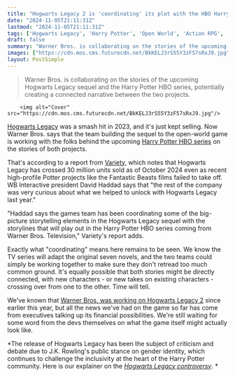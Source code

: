 ```yaml
---
title: "Hogwarts Legacy 2 is 'coordinating' its plot with the HBO Harry Potter series as WB says the open-world game helped 'unlock' the franchise after Fantastic Beasts flops"
date: "2024-11-05T21:11:31Z"
lastmod: "2024-11-05T21:11:31Z"
tags: ['Hogwarts Legacy', 'Harry Potter', 'Open World', 'Action RPG', 'Warner Bros', 'HBO', 'Video Game', 'TV Show']
draft: false
summary: "Warner Bros. is collaborating on the stories of the upcoming Hogwarts Legacy sequel and the Harry Potter HBO series, potentially creating a connected narrative between the two projects."
images: ["https://cdn.mos.cms.futurecdn.net/BkKELJ3rS55Y3zF57sRxJ9.jpg"]
layout: PostSimple
---
```

> Warner Bros. is collaborating on the stories of the upcoming Hogwarts Legacy sequel and the Harry Potter HBO series, potentially creating a connected narrative between the two projects.


        <img alt="Cover" src="https://cdn.mos.cms.futurecdn.net/BkKELJ3rS55Y3zF57sRxJ9.jpg"/>
        
[Hogwarts Legacy](https://www.gamesradar.com/hogwarts-legacy-guide/) was a smash hit in 2023, and it's just kept selling. Now Warner Bros. says that the team building the sequel to the open-world game is working with the folks behind the upcoming [Harry Potter HBO series](https://www.gamesradar.com/the-harry-potter-tv-show-is-official-and-will-run-for-10-years/) on the stories of both projects.

That's according to a report from [Variety](https://variety.com/2024/tv/news/harry-potter-franchise-future-tv-series-video-games-1236201249/), which notes that Hogwarts Legacy has crossed 30 million units sold as of October 2024 even as recent high-profile Potter projects like the Fantastic Beasts films failed to take off. WB Interactive president David Haddad says that "the rest of the company was very curious about what we helped to unlock with Hogwarts Legacy last year."

"Haddad says the games team has been coordinating some of the big-picture storytelling elements in the Hogwarts Legacy sequel with the storylines that will play out in the Harry Potter HBO series coming from Warner Bros. Television," Variety's report adds.

Exactly what "coordinating" means here remains to be seen. We know the TV series will adapt the original seven novels, and the two teams could simply be working together to make sure they don't retread too much common ground. It's equally possible that both stories might be directly connected, with new characters - or new takes on existing characters - crossing over from one to the other. Time will tell.

We've known that [Warner Bros. was working on Hogwarts Legacy 2](https://www.gamesradar.com/games/open-world/hogwarts-legacy-2-is-one-of-the-biggest-priorities-for-warner-bros-a-couple-of-years-down-the-road/) since earlier this year, but all the news we've had on the game so far has come from executives talking up its financial possibilities. We're still waiting for some word from the devs themselves on what the game itself might actually look like.

*The release of Hogwarts Legacy has been the subject of criticism and debate due to J.K. Rowling's public stance on gender identity, which continues to challenge the inclusivity at the heart of the Harry Potter community. Here is our explainer on the *[<em>Hogwarts Legacy controversy</em>](https://www.gamesradar.com/hogwarts-legacy-controversy-explained/)*. * 
        